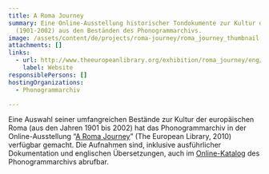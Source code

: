 ```yaml
---
title: A Roma Journey
summary: Eine Online-Ausstellung historischer Tondokumente zur Kultur der Roma
  (1901-2002) aus den Beständen des Phonogrammarchivs.
image: /assets/content/de/projects/roma-journey/roma_journey_thumbnail.png
attachments: []
links:
  - url: http://www.theeuropeanlibrary.org/exhibition/roma_journey/eng/audio.html
    label: Website
responsiblePersons: []
hostingOrganizations:
  - Phonogrammarchiv

---
```

Eine Auswahl seiner umfangreichen Bestände zur Kultur der europäischen Roma (aus den Jahren 1901 bis 2002) hat das Phonogrammarchiv in der Online-Ausstellung “[A Roma Journey](http://www.theeuropeanlibrary.org/exhibition/roma_journey/eng/audio.html)” (The European Library, 2010) verfügbar gemacht. Die Aufnahmen sind, inklusive ausführlicher Dokumentation und englischen Übersetzungen, auch im [Online-Katalog](http://catalog.pha.oeaw.ac.at/ui/miha/sessions.php?gList_1=ethnien-ethnie&gWert_1=152&gList_2_op=undnicht&gList_2_opstrict=on&gList_2=projekt&gWert_2Eingabe=radio+r&gWert_2=378&untergruppen=J&synonyme=J&onlinemedia=ja) des Phonogrammarchivs abrufbar.